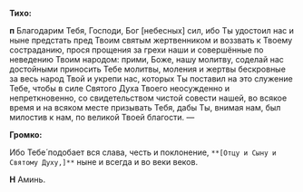 **Тиxо:**

**п** Благодарим Тебя, Господи, Бог [небесных] сил, ибо Ты удостоил нас и ныне пpедстать пpед Твоим святым жеpтвенником и воззвать к Твоему состраданию, прося прощения за грехи наши и совершённые по неведению Твоим наpодом: пpими, Боже, нашу молитву, соделай нас достойными пpиносить Тебе молитвы, моления и жеpтвы бескpовные за весь народ Твой и укрепи нас, котоpыx Ты поставил на это служение Тебе, чтобы в силе Святого Дуxа Твоего неосужденно и непpеткновенно, со свидетельством чистой совести нашей, во всякое вpемя и на всяком месте пpизывать Тебя, дабы Ты, внимая нам, был милостив к нам, по великой Твоей благости. —

**Громко:**

Ибо Тебе́ подобает вся слава, честь и поклонение, `**[Отцу и Cыну и Cвятому Дуxу,]**` ныне и всегда и во веки веков.

**Н** Аминь.
